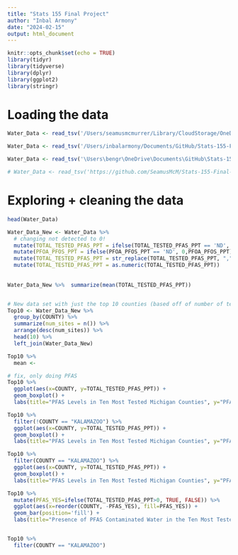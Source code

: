 ```yaml
---
title: "Stats 155 Final Project"
author: "Inbal Armony"
date: "2024-02-15"
output: html_document
---
```


```r
knitr::opts_chunk$set(echo = TRUE)
library(tidyr)
library(tidyverse)
library(dplyr)
library(ggplot2)
library(stringr)
```

# Loading the data
```r
Water_Data <- read_tsv('/Users/seamusmcmurrer/Library/CloudStorage/OneDrive-Personal/Documents/College/Year 3/Spring/Stats/Stats-155-Final-Project/37217-0001-Data.tsv')

Water_Data <- read_tsv('/Users/inbalarmony/Documents/GitHub/Stats-155-Final-Project/37217-0001-Data.tsv')

Water_Data <- read_tsv('\Users\bengr\OneDrive\Documents\GitHub\Stats-155-Final-Project')

# Water_Data <- read_tsv('https://github.com/SeamusMcM/Stats-155-Final-Project/blob/e24710482babfe81c78ae92cb6dea75a6bde35dc/37217-0001-Data.tsv')
```

# Exploring  + cleaning the data
```r
head(Water_Data)

Water_Data_New <- Water_Data %>% 
  # changing not detected to 0!
  mutate(TOTAL_TESTED_PFAS_PPT = ifelse(TOTAL_TESTED_PFAS_PPT == 'ND', 0,TOTAL_TESTED_PFAS_PPT)) %>% 
  mutate(PFOA_PFOS_PPT = ifelse(PFOA_PFOS_PPT == 'ND', 0,PFOA_PFOS_PPT)) %>% 
  mutate(TOTAL_TESTED_PFAS_PPT = str_replace(TOTAL_TESTED_PFAS_PPT, ",","")) %>%
  mutate(TOTAL_TESTED_PFAS_PPT = as.numeric(TOTAL_TESTED_PFAS_PPT)) 
  
  
Water_Data_New %>%  summarize(mean(TOTAL_TESTED_PFAS_PPT))


# New data set with just the top 10 counties (based off of number of test sites) 
Top10 <- Water_Data_New %>% 
  group_by(COUNTY) %>% 
  summarize(num_sites = n()) %>% 
  arrange(desc(num_sites)) %>% 
  head(10) %>% 
  left_join(Water_Data_New)

Top10 %>%
  mean <-

```


```r

# fix, only doing PFAS
Top10 %>% 
  ggplot(aes(x=COUNTY, y=TOTAL_TESTED_PFAS_PPT)) +
  geom_boxplot() +
  labs(title="PFAS Levels in Ten Most Tested Michigan Counties", y="PFAS in Tested Water (ppt)", x="County")

Top10 %>% 
  filter(!COUNTY == "KALAMAZOO") %>% 
  ggplot(aes(x=COUNTY, y=TOTAL_TESTED_PFAS_PPT)) +
  geom_boxplot() +
  labs(title="PFAS Levels in Ten Most Tested Michigan Counties", y="PFAS in Tested Water (ppt)", x="County")

Top10 %>% 
  filter(COUNTY == "KALAMAZOO") %>% 
  ggplot(aes(x=COUNTY, y=TOTAL_TESTED_PFAS_PPT)) +
  geom_boxplot() +
  labs(title="PFAS Levels in Ten Most Tested Michigan Counties", y="PFAS in Tested Water (ppt)", x="County")

Top10 %>% 
  mutate(PFAS_YES=ifelse(TOTAL_TESTED_PFAS_PPT>0, TRUE, FALSE)) %>% 
  ggplot(aes(x=reorder(COUNTY, -PFAS_YES), fill=PFAS_YES)) +
  geom_bar(position='fill') +
  labs(title="Presence of PFAS Contaminated Water in the Ten Most Tested Michigan Counties", fill="Presence of PFAS in Tested Water", x="County")


Top10 %>% 
  filter(COUNTY == "KALAMAZOO")

```





